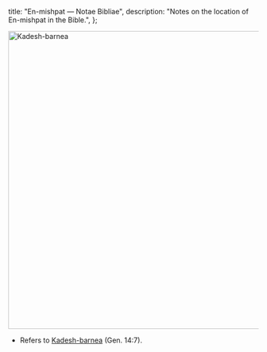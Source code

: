   title: "En-mishpat — Notae Bibliae",
  description: "Notes on the location of En-mishpat in the Bible.",
};

<Initial text="En-mishpat" />

<Image
  className="sepia rounded"
  src="/places/kadesh_barnea.jpg"
  alt="Kadesh-barnea"
  width="600"
  height="600"
/>

- Refers to [Kadesh-barnea](/places/old-testament/genesis/kadesh-barnea) (Gen. 14:7).
